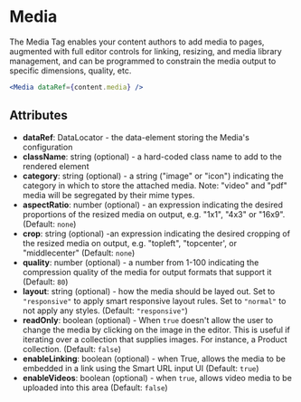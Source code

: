 # Media

The Media Tag enables your content authors to add media to pages, augmented with full editor controls for linking, resizing, and media library management, and can be programmed to constrain the media output to specific dimensions, quality, etc.

```jsx
<Media dataRef={content.media} />
```

## Attributes

* **dataRef**: DataLocator - the data-element storing the Media's configuration
* **className**: string (optional) - a hard-coded class name to add to the rendered element
* **category**: string (optional) - a string ("image" or "icon") indicating the category in which to store the attached media. Note: "video" and "pdf" media will be segregated by their mime types.
* **aspectRatio**: number (optional) - an expression indicating the desired proportions of the resized media on output, e.g. "1x1", "4x3" or "16x9". (Default: `none`)
* **crop**: string (optional) -an expression indicating the desired cropping of the resized media on output, e.g. "topleft", "topcenter', or "middlecenter" (Default: `none`)
* **quality**: number (optional) - a number from 1-100 indicating the compression quality of the media for output formats that support it (Default: `80`)
* **layout**: string (optional) - how the media should be layed out. Set to `"responsive"` to apply smart responsive layout rules. Set to `"normal"` to not apply any styles. (Default: `"responsive"`)&#x20;
* **readOnly**: boolean (optional) - When `true` doesn't allow the user to change the media by clicking on the image in the editor. This is useful if iterating over a collection that supplies images. For instance, a Product collection. (Default: `false`)
* **enableLinking**: boolean (optional) - when True, allows the media to be embedded in a link using the Smart URL input UI (Default: `true`)
* **enableVideos**: boolean (optional) - when `true`, allows video media to be uploaded into this area (Default: `false`)
